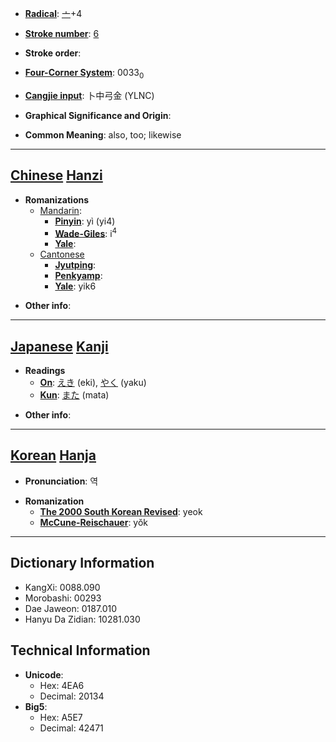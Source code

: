 * '''[[Wiktionary:Chinese radical index| Radical]]''': [[Wiktionary:Chinese radical index 亠|亠]]+4

* '''[[Wiktionary:Chinese total strokes index|Stroke number]]''': [[Wiktionary:Chinese total strokes index 6|6]]

* '''Stroke order''': 

* '''[[Wiktionary:Chinese four corner index|Four-Corner System]]''': 0033<sub>0</sub>

* '''[[Wiktionary:Chinese Cangjie index|Cangjie input]]''': 卜中弓金 (YLNC)

* '''Graphical Significance and Origin''': 

* '''Common Meaning''': also, too; likewise

----

== [[Chinese]] [[Hanzi]] ==

* '''Romanizations'''
** [[Mandarin]]:
*** '''[[Pinyin]]''': yì (yi4)
*** '''[[Wade-Giles]]''': i<sup>4</sup>
*** '''[[Yale]]''': 
**[[Cantonese]]
***'''[[Jyutping]]''':
***'''[[Penkyamp]]''': 
***'''[[Yale]]''': yik6

* '''Other info''': 

----

== [[Japanese]] [[Kanji]] ==

* '''Readings'''
** '''[[On]]''': [[えき]] (eki), [[やく]] (yaku)
** '''[[Kun]]''': [[また]] (mata)

* '''Other info''':  

----

== [[Korean]] [[Hanja]] ==

* '''Pronunciation''': 역

* '''Romanization'''
** '''[[The 2000 South Korean Revised Romanization|The 2000 South Korean Revised]]''': yeok
** '''[[McCune-Reischauer]]''': yŏk

----

== Dictionary Information ==

* KangXi: 0088.090
* Morobashi: 00293
* Dae Jaweon: 0187.010
* Hanyu Da Zidian: 10281.030

== Technical Information ==

* '''Unicode''':
** Hex: 4EA6
** Decimal: 20134
* '''Big5''':
** Hex: A5E7
** Decimal: 42471